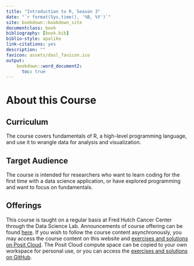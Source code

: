 ```yaml
---
title: "Introduction to R, Season 3"
date: "`r format(Sys.time(), '%B, %Y')`"
site: bookdown::bookdown_site
documentclass: book
bibliography: [book.bib]
biblio-style: apalike
link-citations: yes
description: ""
favicon: assets/dasl_favicon.ico
output:
    bookdown::word_document2:
      toc: true
---
```


# About this Course

## Curriculum

The course covers fundamentals of R, a high-level programming language, and use it to wrangle data for analysis and visualization.

## Target Audience

The course is intended for researchers who want to learn coding for the first time with a data science application, or have explored programming and want to focus on fundamentals.

## Offerings

This course is taught on a regular basis at Fred Hutch Cancer Center through the Data Science Lab. Announcements of course offering can be found [here](https://hutchdatascience.org/training/). If you wish to follow the course content asynchronously, you may access the course content on this website and [exercises and solutions on Posit Cloud](https://posit.cloud/content/8245357). The Posit Cloud compute space can be copied to your own workspace for personal use, or you can access the [exercises and solutions on GitHub](https://github.com/fhdsl/Intro_to_R_Exercises).
